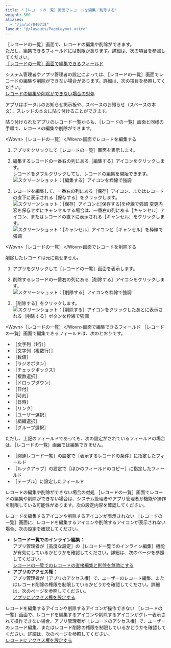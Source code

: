 ```yaml
---
title: "［レコードの一覧］画面でレコードを編集／削除する"
weight: 500
aliases:
  - "/ja/id/040718"
layout: "@/layouts/PageLayout.astro"
---
```




<Wovn>［レコードの一覧］</Wovn>画面で、レコードの編集や削除ができます。  
ただし、編集できるフィールドには制限があります。詳細は、次の項目を参照してください。  
[［レコードの一覧］画面で編集できるフィールド](#using_app_edit_record_30)

<Kintone />システム管理者やアプリ管理者の設定によっては、<Wovn>［レコードの一覧］</Wovn>画面でレコードの編集や削除ができない場合があります。詳細は、次の項目を参照してください。  
[レコードの編集や削除ができない場合の対処](#using_app_edit_record_40)

<Note>


アプリはポータルのお知らせ掲示板や、スペースのお知らせ（スペースの本文）、スレッドの本文に貼り付けることができます。<Wovn></Wovn><Wovn></Wovn>  

貼り付けられたアプリのレコード一覧からも、<Wovn>［レコードの一覧］</Wovn>画面と同様の手順で、レコードの編集や削除ができます。<Wovn></Wovn>


</Note>

<Heading id="using_app_edit_record_10">&lt;Wovn&gt;［レコードの一覧］&lt;/Wovn&gt;画面でレコードを編集する</Heading>
1. アプリをクリックして<Wovn>［レコードの一覧］</Wovn>画面を表示します。

1. 編集するレコードの一番右の列にある<Wovn>［編集する］</Wovn>アイコンをクリックします。  
  レコードをダブルクリックしても、レコードの編集を開始できます。  
   <Img src="/k/kintone/img-ja/edit_record_01.png" alt="スクリーンショット：［編集する］アイコンを枠線で強調" />

1. レコードを編集して、一番右の列にある<Wovn>［保存］</Wovn>アイコン、またはレコードの直下に表示される<Wovn>［保存する］</Wovn>をクリックします。
   <Img src="/k/kintone/img-ja/edit_record_02.png" alt="スクリーンショット：［保存］アイコンと[保存する]を枠線で強調" />
  変更内容を保存せずにキャンセルする場合は、一番右の列にある<Wovn>［キャンセル］</Wovn>アイコン、またはレコードの直下に表示される<Wovn>［キャンセル］</Wovn>をクリックします。
   <Img src="/k/kintone/img-ja/edit_record_03.png" alt="スクリーンショット：［キャンセル］アイコンと［キャンセル］を枠線で強調" />

<Heading id="using_app_edit_record_20">&lt;Wovn&gt;［レコードの一覧］&lt;/Wovn&gt;画面でレコードを削除する</Heading>
<Warning>

削除したレコードは元に戻せません。


</Warning>

1. アプリをクリックして<Wovn>［レコードの一覧］</Wovn>画面を表示します。

1. 削除するレコードの一番右の列にある<Wovn>［削除する］</Wovn>アイコンをクリックします。  
   <Img src="/k/kintone/img-ja/edit_record_04.png" alt="スクリーンショット：［削除する］アイコンを枠線で強調" />

1. <Wovn>［削除する］</Wovn>をクリックします。  
   <Img src="/k/kintone/img-ja/edit_record_05.png" alt="スクリーンショット：［削除する］アイコンをクリックしたあとに表示される［削除する］ボタンを枠線で強調" />

<Heading id="using_app_edit_record_30">&lt;Wovn&gt;［レコードの一覧］&lt;/Wovn&gt;画面で編集できるフィールド</Heading>
<Wovn>［レコードの一覧］</Wovn>画面で編集できるフィールドは、次のとおりです。

* <Wovn>［文字列（1行）］</Wovn>
* <Wovn>［文字列（複数行）］</Wovn>
* <Wovn>［数値］</Wovn>
* <Wovn>［ラジオボタン］</Wovn>
* <Wovn>［チェックボックス］</Wovn>
* <Wovn>［複数選択］</Wovn>
* <Wovn>［ドロップダウン］</Wovn>
* <Wovn>［日付］</Wovn>
* <Wovn>［時刻］</Wovn>
* <Wovn>［日時］</Wovn>
* <Wovn>［リンク］</Wovn>
* <Wovn>［ユーザー選択］</Wovn>
* <Wovn>［組織選択］</Wovn>
* <Wovn>［グループ選択］</Wovn>

ただし、上記のフィールドであっても、次の設定がされているフィールドの場合は、<Wovn>［レコードの一覧］</Wovn>画面では編集できません。

* <Wovn>［関連レコード一覧］</Wovn>の設定で<Wovn>［表示するレコードの条件］</Wovn>に指定したフィールド
* <Wovn>［ルックアップ］</Wovn>の設定で<Wovn>［ほかのフィールドのコピー］</Wovn>に指定したフィールド
* <Wovn>［テーブル］</Wovn>に設定したフィールド

<Heading id="using_app_edit_record_40">レコードの編集や削除ができない場合の対処</Heading>
<Wovn>［レコードの一覧］</Wovn>画面でレコードの編集や削除ができない場合は、<Kintone />システム管理者やアプリ管理者が機能や操作を制限している可能性があります。次の設定内容を確認してください。

<Heading level={3} id="using_app_edit_record_4010">レコードを編集するアイコンや削除するアイコンが表示されない</Heading>
<Wovn>［レコードの一覧］</Wovn>画面に、レコードを編集するアイコンや削除するアイコンが表示されない場合、次の設定を確認してください。<Wovn></Wovn><Wovn></Wovn>

* **レコード一覧でのインライン編集：**  
  アプリ管理者が<Wovn>［高度な設定］</Wovn>の<Wovn>［レコード一覧でのインライン編集］</Wovn>機能が有効にしているかどうかを確認してください。詳細は、次のページを参照してください。  
  [レコードの一覧でのレコードの直接編集と削除を無効にする](/k/ja/id/040833.html)
* **アプリのアクセス権：**  
  アプリ管理者が<Wovn>［アプリのアクセス権］</Wovn>で、ユーザーのレコード編集、またはレコード削除の権限を制限しているかどうかを確認してください。詳細は、次のページを参照してください。  
  [アプリにアクセス権を設定する](/k/ja/id/040589.html)

<Heading level={3} id="using_app_edit_record_4020">レコードを編集するアイコンや削除するアイコンが操作できない</Heading>
<Wovn>［レコードの一覧］</Wovn>画面で、レコードを編集するアイコンや削除するアイコンがグレー表示されて操作できない場合、アプリ管理者が<Wovn>［レコードのアクセス権］</Wovn>で、ユーザーのレコード編集、またはレコード削除の権限を制限しているかどうかを確認してください。詳細は、次のページを参照してください。<Wovn></Wovn><Wovn></Wovn>  
[レコードにアクセス権を設定する](/k/ja/id/040595.html)
